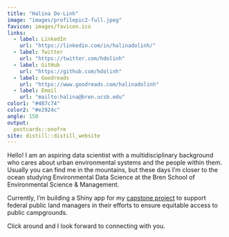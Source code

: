 ```yaml
---
title: "Halina Do-Linh"
image: "images/profilepic2-full.jpeg"
favicon: images/favicon.ico
links:
  - label: LinkedIn
    url: "https://linkedin.com/in/halinadolinh/"
  - label: Twitter
    url: "https://twitter.com/hdolinh"
  - label: GitHub
    url: "https://github.com/hdolinh"
  - label: Goodreads
    url: "https://www.goodreads.com/halinadolinh"    
  - label: Email
    url: "mailto:halina@bren.ucsb.edu"
color1: "#487c74"
color2: "#e2924c"
angle: 150
output:
  postcards::onofre 
site: distill::distill_website
---
```


Hello! I am an aspiring data scientist with a multidisciplinary background who cares about urban environmental systems and the people within them. Usually you can find me in the mountains, but these days I'm closer to the ocean studying Environmental Data Science at the Bren School of Environmental Science & Management. 

Currently, I'm building a Shiny app for my [capstone project](https://bren.ucsb.edu/projects/ensuring-equitable-access-outdoor-recreation-evaluating-spatiotemporal-patterns-and-trends) to support federal public land managers in their efforts to ensure equitable access to public campgrounds.

Click around and I look forward to connecting with you.
